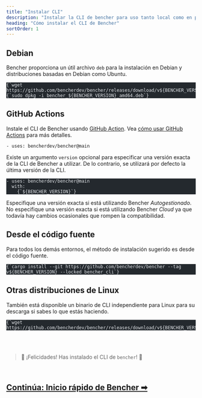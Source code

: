 ```yaml
---
title: "Instalar CLI"
description: "Instalar la CLI de bencher para uso tanto local como en pruebas de rendimiento continuas"
heading: "Cómo instalar el CLI de Bencher"
sortOrder: 1
---
```



## Debian

Bencher proporciona un útil archivo `deb` para la instalación en Debian
y distribuciones basadas en Debian como Ubuntu.

<pre class="astro-code github-dark" style="background-color: rgb(36, 41, 46); overflow-x: auto;" tabindex="0" data-darkreader-inline-bgcolor=""><code><span class="line"><span style="color: rgb(225, 228, 232);" data-darkreader-inline-color="">{`wget https://github.com/bencherdev/bencher/releases/download/v${BENCHER_VERSION}/bencher_${BENCHER_VERSION}_amd64.deb`}</span></span>
<span class="line"><span style="color: rgb(225, 228, 232);" data-darkreader-inline-color="">{`sudo dpkg -i bencher_${BENCHER_VERSION}_amd64.deb`}</span></span></code></pre>

## GitHub Actions

Instale el CLI de Bencher usando [GitHub Action](https://github.com/marketplace/actions/bencher-cli).
Vea [cómo usar GitHub Actions](/docs/how-to/fr/github-actions) para más detalles.

```
- uses: bencherdev/bencher@main
```

Existe un argumento `version` opcional para especificar una versión exacta de la CLI de Bencher a utilizar.
De lo contrario, se utilizará por defecto la última versión de la CLI.

<pre class="astro-code github-dark" style="background-color: rgb(36, 41, 46); overflow-x: auto;" tabindex="0" data-darkreader-inline-bgcolor=""><code><span class="line"><span style="color: rgb(225, 228, 232);" data-darkreader-inline-color="">- uses: bencherdev/bencher@main</span></span>
<span class="line"><span style="color: rgb(225, 228, 232);" data-darkreader-inline-color="">  with:</span></span>
<span class="line"><span style="color: rgb(225, 228, 232);" data-darkreader-inline-color="">    {`${BENCHER_VERSION}`}</span></span></code></pre>

Especifique una versión exacta si está utilizando Bencher *Autogestionado*.
No especifique una versión exacta si está utilizando Bencher *Cloud* ya que todavía hay cambios ocasionales que rompen la compatibilidad.

## Desde el código fuente

Para todos los demás entornos, el método de instalación sugerido es desde el código fuente.

<pre class="astro-code github-dark" style="background-color: rgb(36, 41, 46); overflow-x: auto;" tabindex="0" data-darkreader-inline-bgcolor=""><code><span class="line"><span style="color: rgb(225, 228, 232);" data-darkreader-inline-color="">{`cargo install --git https://github.com/bencherdev/bencher --tag v${BENCHER_VERSION} --locked bencher_cli`}</span></span></code></pre>

## Otras distribuciones de Linux

También está disponible un binario de CLI independiente para Linux para su descarga
si sabes lo que estás haciendo.

<pre class="astro-code github-dark" style="background-color: rgb(36, 41, 46); overflow-x: auto;" tabindex="0" data-darkreader-inline-bgcolor=""><code><span class="line"><span style="color: rgb(225, 228, 232);" data-darkreader-inline-color="">{`wget https://github.com/bencherdev/bencher/releases/download/v${BENCHER_VERSION}/bencher`}</span></span></code></pre>

<br/>
<br/>

> 🐰 ¡Felicidades! Has instalado el CLI de <code>bencher</code>! 🎉

<br/>

<h2><a href="/docs/fr/tutorial/quick-start">Continúa: Inicio rápido de Bencher ➡</a></h2>